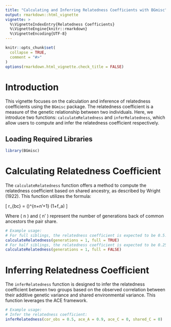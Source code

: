 ---
title: "Calculating and Inferring Relatedness Coefficients with BGmisc"
output: rmarkdown::html_vignette
vignette: >
  %\VignetteIndexEntry{Relatedness Coefficients}
  %\VignetteEngine{knitr::rmarkdown}
  %\VignetteEncoding{UTF-8}
---

```{r, include = FALSE}
knitr::opts_chunk$set(
  collapse = TRUE,
  comment = "#>"
)
options(rmarkdown.html_vignette.check_title = FALSE)
```

# Introduction

This vignette focuses on the calculation and inference of relatedness coefficients using the `BGmisc` package. The relatedness coefficient is a measure of the genetic relationship between two individuals. Here, we introduce two functions: `calculateRelatedness` and `inferRelatedness`, which allow users to compute and infer the relatedness coefficient respectively.

## Loading Required Libraries

```{r setup}
library(BGmisc)
```

# Calculating Relatedness Coefficient

The `calculateRelatedness` function offers a method to compute the relatedness coefficient based on shared ancestry, as described by Wright (1922). This function utilizes the formula:

\[
r_{bc} = \sum \left(\frac{1}{2}\right)^{n+n'+1} (1+f_a)
\]

Where \( n \) and \( n' \) represent the number of generations back of common ancestors the pair share.

```{r}
# Example usage:
# For full siblings, the relatedness coefficient is expected to be 0.5:
calculateRelatedness(generations = 1, full = TRUE)
# For half siblings, the relatedness coefficient is expected to be 0.25:
calculateRelatedness(generations = 1, full = FALSE)
```

# Inferring Relatedness Coefficient

The `inferRelatedness` function is designed to infer the relatedness coefficient between two groups based on the observed correlation between their additive genetic variance and shared environmental variance. This function leverages the ACE framework.

```{r}
# Example usage:
# Infer the relatedness coefficient:
inferRelatedness(cor_obs = 0.5, ace_A = 0.9, ace_C = 0, shared_C = 0)
```

